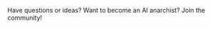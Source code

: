 <Card
    title="Join our Discord Community"
    icon="discord"
    color="#5865f2"
    href="https://discord.anarchy.ai/"
    >
    Have questions or ideas? Want to become an AI anarchist? Join the community!
</Card> 
